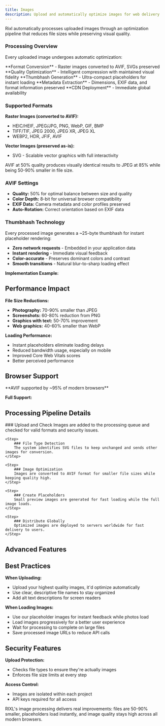 ```yaml
---
title: Images
description: Upload and automatically optimize images for web delivery.
---
```




Rixl automatically processes uploaded images through an optimization pipeline that reduces file sizes while preserving visual quality.

[//]: # (// TODO: Add a screenshot of the image upload interface.)

### Processing Overview

Every uploaded image undergoes automatic optimization:

<Steps>
  <Step>
    **Format Conversion** - Raster images converted to AVIF, SVGs preserved
  </Step>
  <Step>
    **Quality Optimization** - Intelligent compression with maintained visual fidelity
  </Step>
  <Step>
    **Thumbhash Generation** - Ultra-compact placeholders for instant loading
  </Step>
  <Step>
    **Metadata Extraction** - Dimensions, EXIF data, and format information preserved
  </Step>
  <Step>
    **CDN Deployment** - Immediate global availability
  </Step>
</Steps>

### Supported Formats

**Raster Images (converted to AVIF):**
- HEIC/HEIF, JPEG/JPG, PNG, WebP, GIF, BMP
- TIFF/TIF, JPEG 2000, JPEG XR, JPEG XL
- WEBP2, HDR, JFIF, AVIF

**Vector Images (preserved as-is):**
- SVG - Scalable vector graphics with full interactivity

<Callout type="info" title="AVIF Optimization">
  AVIF at 50% quality produces visually identical results to JPEG at 85% while being 50-90% smaller in file size.
</Callout>

### AVIF Settings

- **Quality:** 50% for optimal balance between size and quality
- **Color Depth:** 8-bit for universal browser compatibility
- **EXIF Data:** Camera metadata and color profiles preserved
- **Auto-Rotation:** Correct orientation based on EXIF data

### Thumbhash Technology

Every processed image generates a ~25-byte thumbhash for instant placeholder rendering:

- **Zero network requests** - Embedded in your application data
- **Instant rendering** - Immediate visual feedback
- **Color-accurate** - Preserves dominant colors and contrast
- **Smooth transitions** - Natural blur-to-sharp loading effect

**Implementation Example:**

[//]: # (```md)

[//]: # (We can have an implementation example here)

[//]: # (```)

## Performance Impact

**File Size Reductions:**
- **Photography:** 70-90% smaller than JPEG
- **Screenshots:** 60-80% reduction from PNG
- **Graphics with text:** 50-70% improvement
- **Web graphics:** 40-60% smaller than WebP

**Loading Performance:**
- Instant placeholders eliminate loading delays
- Reduced bandwidth usage, especially on mobile
- Improved Core Web Vitals scores
- Better perceived performance

## Browser Support

<Callout type="info">
    **AVIF supported by ~95% of modern browsers**
</Callout>

**Full Support:**

[//]: # ([//]: # I need to check for broswer compatibility rate)

## Processing Pipeline Details

<Steps>
    <Step>
        ### Upload and Check
        Images are added to the processing queue and checked for valid formats and security issues.
    </Step>

    <Step>
        ### File Type Detection
        The system identifies SVG files to keep unchanged and sends other images for conversion.
    </Step>

    <Step>
        ### Image Optimization
        Images are converted to AVIF format for smaller file sizes while keeping quality high.
    </Step>

    <Step>
        ### Create Placeholders
        Small preview images are generated for fast loading while the full image loads.
    </Step>

    <Step>
        ### Distribute Globally
        Optimized images are deployed to servers worldwide for fast delivery to users.
    </Step>
</Steps>

## Advanced Features

<div className="grid gap-6 sm:grid-cols-2 mt-6">
    <InfoCard
        title="Auto-Rotate Images"
        description="Automatically fixes rotated photos based on camera data"
    />
    <InfoCard
        title="Keep Photo Details"
        description="Preserves camera settings, location data, and color information"
    />
    <InfoCard
        title="Fast Global Delivery"
        description="Updates images instantly on servers worldwide"
    />
    <InfoCard
        title="Content Checking"
        description="Scans uploads to ensure they meet content guidelines"
    />
</div>

## Best Practices

**When Uploading:**
- Upload your highest quality images, it'd optimize automatically
- Use clear, descriptive file names to stay organized
- Add alt text descriptions for screen readers

**When Loading Images:**
- Use our placeholder images for instant feedback while photos load
- Load images progressively for a better user experience
- Wait for processing to complete on large files
- Save processed image URLs to reduce API calls

## Security Features

**Upload Protection:**
- Checks file types to ensure they're actually images
- Enforces file size limits at every step

**Access Control:**
- Images are isolated within each project
- API keys required for all access

<Callout type="success">
    RIXL's image processing delivers real improvements: files are 50-90% smaller,
    placeholders load instantly, and image quality stays high across all modern browsers.
</Callout>
